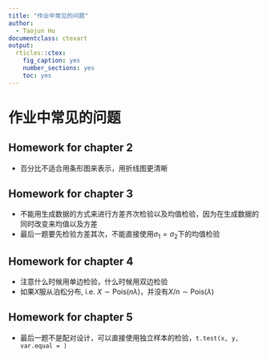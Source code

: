 ```yaml
---
title: "作业中常见的问题"
author:
  - Taojun Hu
documentclass: ctexart
output:
  rticles::ctex:
    fig_caption: yes
    number_sections: yes
    toc: yes
---
```


# 作业中常见的问题

## Homework for chapter 2

- 百分比不适合用条形图来表示，用折线图更清晰

## Homework for chapter 3

- 不能用生成数据的方式来进行方差齐次检验以及均值检验，因为在生成数据的同时改变来均值以及方差
- 最后一题要先检验方差其次，不能直接使用$\sigma_1 = \sigma_2$下的均值检验

## Homework for chapter 4

- 注意什么时候用单边检验，什么时候用双边检验
- 如果$X$服从泊松分布, i.e. $X \sim \text{Pois}(n\lambda)$，并没有$X/n \sim \text{Pois}(\lambda)$

## Homework for chapter 5

- 最后一题不是配对设计，可以直接使用独立样本的检验，`t.test(x, y, var.equal = )` 
